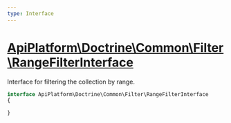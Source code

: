 ```yaml
---
type: Interface
---
```


# [ApiPlatform\Doctrine\Common\Filter\RangeFilterInterface](/docs/v3.2/reference/Doctrine/Common/Filter/RangeFilterInterface)

Interface for filtering the collection by range.


```php
interface ApiPlatform\Doctrine\Common\Filter\RangeFilterInterface
{

}
```